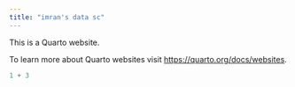 ```yaml
---
title: "imran's data sc"
---
```


This is a Quarto website.

To learn more about Quarto websites visit <https://quarto.org/docs/websites>.

```r
1 + 3
```
